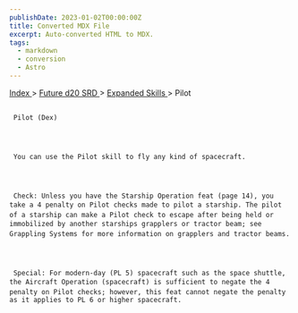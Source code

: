 ```yaml
---
publishDate: 2023-01-02T00:00:00Z
title: Converted MDX File
excerpt: Auto-converted HTML to MDX.
tags:
  - markdown
  - conversion
  - Astro
---
```







[
      Index
     ](-index)
     >
     [
      Future d20 SRD
     ](future-d20-srd-index)
     >
     [
      Expanded Skills
     ](future-d20-srd-expanded-skills-index)
     > Pilot
    





## 
     Pilot (Dex)
    



     You can use the Pilot skill to fly any kind of spacecraft.
    



     Check: Unless you have the Starship Operation feat (page 14), you take a 4 penalty on Pilot checks made to pilot a starship. The pilot of a starship can make a Pilot check to escape after being held or immobilized by another starships grapplers or tractor beam; see Grappling Systems for more information on grapplers and tractor beams.
    



     Special: For modern-day (PL 5) spacecraft such as the space shuttle, the Aircraft Operation (spacecraft) is sufficient to negate the 4 penalty on Pilot checks; however, this feat cannot negate the penalty as it applies to PL 6 or higher spacecraft.
    




